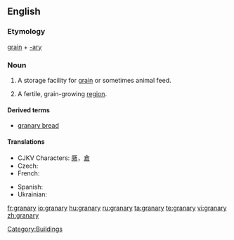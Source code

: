 ==English==
{{wikipedia}}
===Etymology===
[[grain]] + [[-ary]]

===Noun===
{{en-noun|granaries|pl2=granarys}}
# {{agriculture}} A storage facility for [[grain]] or sometimes animal feed.
# {{idiom}} A fertile, grain-growing [[region]].

====Derived terms====
* [[granary bread]]

====Translations====
{{trans-top|storage facility}}
* CJKV Characters: [[厫]]，[[倉]]
* Czech: {{t-|cs|sýpka|f}}
* French: {{t+|fr|grenier|m}}
{{trans-mid}}
* Spanish: {{t-|es|granero|m}}
* Ukrainian: {{t-|uk|шпіхлір|sc=Cyrl|xs=Ukrainian}}
{{trans-bottom}}

[[Category:Buildings]]

[[fr:granary]]
[[io:granary]]
[[hu:granary]]
[[ru:granary]]
[[ta:granary]]
[[te:granary]]
[[vi:granary]]
[[zh:granary]]